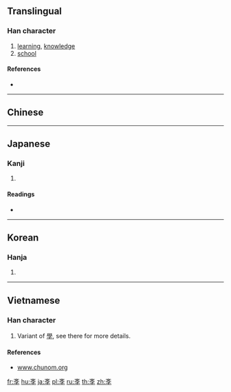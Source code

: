 {{character info/new}}
{{also|學}}
==Translingual==

===Han character===
{{Han char|rn=67|rad=文|as=03|sn=7|four=00407|canj=YKND|ids=⿱文子}}

# [[learning]], [[knowledge]]
# [[school]]

====References====
* {{Han ref|kx=0477.011|dkj=13453|hdz=32170.020|uh=6588|ud=25992}}

----

==Chinese==
{{zh-see|學|v}}

----

==Japanese==

===Kanji===
{{ja-kanji|grade=|rs=文03}}

# {{alternative form of|学|lang=ja}}

====Readings====
* {{ja-readings|on=[[がく]] (gaku)|kun=[[まなぶ]] (manabu)}}

----

==Korean==

===Hanja===
{{ko-hanja|hangeul=학|eumhun=|rv=hak|mr=hak|y=hak}}

# {{defn|lang=ko|sort=文03}}

----

==Vietnamese==

===Han character===
{{vi-hantu|[[học]]|rs=文3}}

# Variant of [[學]], see there for more details.

====References====
* [http://www.chunom.org/pages/斈 www.chunom.org]

[[fr:斈]]
[[hu:斈]]
[[ja:斈]]
[[pl:斈]]
[[ru:斈]]
[[th:斈]]
[[zh:斈]]